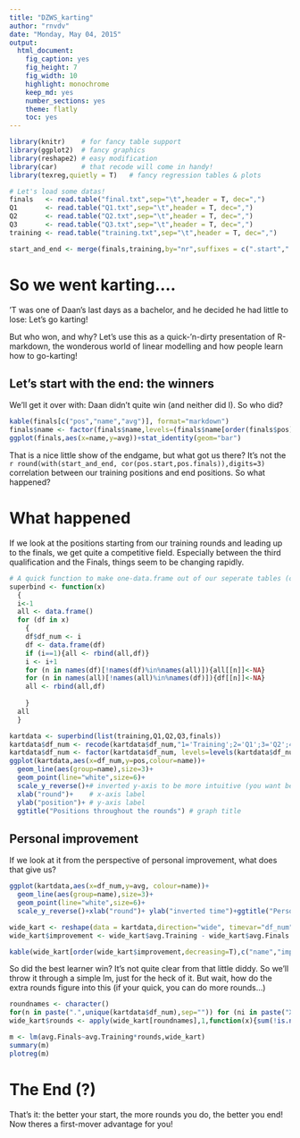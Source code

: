 ```yaml
---
title: "DZWS_karting"
author: "rnvdv"
date: "Monday, May 04, 2015"
output:
  html_document:
    fig_caption: yes
    fig_height: 7
    fig_width: 10
    highlight: monochrome
    keep_md: yes
    number_sections: yes
    theme: flatly
    toc: yes
---
```


```r
library(knitr)    # for fancy table support
library(ggplot2)  # fancy graphics
library(reshape2) # easy modification
library(car)      # that recode will come in handy!
library(texreg,quietly = T)   # fancy regression tables & plots

# Let's load some datas!
finals   <- read.table("final.txt",sep="\t",header = T, dec=",")
Q1       <- read.table("Q1.txt",sep="\t",header = T, dec=",")
Q2       <- read.table("Q2.txt",sep="\t",header = T, dec=",")
Q3       <- read.table("Q3.txt",sep="\t",header = T, dec=",")
training <- read.table("training.txt",sep="\t",header = T, dec=",")

start_and_end <- merge(finals,training,by="nr",suffixes = c(".start",".finals"))
```


# So we went karting....

'T was one of Daan's last days as a bachelor, and he decided he had little to lose: Let's go karting!

But who won, and why? Let's use this as a quick-'n-dirty presentation of R-markdown, the wonderous world of linear modelling and how people learn how to go-karting!

## Let's start with the end: the winners

We'll get it over with: Daan didn't quite win (and neither did I). So who did?

```r
kable(finals[c("pos","name","avg")], format="markdown")
finals$name <- factor(finals$name,levels=(finals$name[order(finals$pos)]),ordered = T,)
ggplot(finals,aes(x=name,y=avg))+stat_identity(geom="bar")

```

That is a nice little show of the endgame, but what got us there? It's not the `r round(with(start_and_end, cor(pos.start,pos.finals)),digits=3)` correlation between our training positions and end positions. So what happened?

# What happened

If we look at the positions starting from our training rounds and leading up to the finals, we get quite a competitive field. Especially between the third qualification and the Finals, things seem to be changing rapidly. 

```r
# A quick function to make one-data.frame out of our seperate tables (complicated by their inconsistent columns)
superbind <- function(x)
  {
  i<-1
  all <- data.frame()
  for (df in x)
    {
    df$df_num <- i
    df <- data.frame(df)
    if (i==1){all <- rbind(all,df)}
    i <- i+1
    for (n in names(df)[!names(df)%in%names(all)]){all[[n]]<-NA}
    for (n in names(all)[!names(all)%in%names(df)]){df[[n]]<-NA}
    all <- rbind(all,df)
    
    }
  all
  }

kartdata <- superbind(list(training,Q1,Q2,Q3,finals))
kartdata$df_num <- recode(kartdata$df_num,"1='Training';2='Q1';3='Q2';4='Q3';5='Finals'",as.factor.result = T)
kartdata$df_num <- factor(kartdata$df_num, levels=levels(kartdata$df_num)[c(5,2:4,1)])
ggplot(kartdata,aes(x=df_num,y=pos,colour=name))+
  geom_line(aes(group=name),size=3)+
  geom_point(line="white",size=6)+
  scale_y_reverse()+# inverted y-axis to be more intuitive (you want being on top to be on top right? ) 
  xlab("round")+    # x-axis label
  ylab("position")+ # y-axis label
  ggtitle("Positions throughout the rounds") # graph title


```

## Personal improvement

If we look at it from the perspective of personal improvement, what does that give us?

```r

ggplot(kartdata,aes(x=df_num,y=avg, colour=name))+
  geom_line(aes(group=name),size=3)+
  geom_point(line="white",size=6)+
  scale_y_reverse()+xlab("round")+ ylab("inverted time")+ggtitle("Personal round averages throughout the rounds")

wide_kart <- reshape(data = kartdata,direction="wide", timevar="df_num",idvar="name")
wide_kart$improvement <- wide_kart$avg.Training - wide_kart$avg.Finals

kable(wide_kart[order(wide_kart$improvement,decreasing=T),c("name","improvement","avg.Training" ,"avg.Finals","pos.Training","pos.Finals")],caption = "Time improvement between training and round 10 averages")
```

So did the best learner win? It's not quite clear from that little diddy. So we'll throw it through a simple lm, just for the heck of it. But wait, how do the extra rounds figure into this (if your quick, you can do more rounds...)

```r
roundnames <- character()
for(n in paste(".",unique(kartdata$df_num),sep="")) for (ni in paste("X",1:15,n,sep="")) if (ni %in% names(wide_kart)) roundnames <- c(roundnames,ni)
wide_kart$rounds <- apply(wide_kart[roundnames],1,function(x){sum(!is.na(x))})

m <- lm(avg.Finals~avg.Training*rounds,wide_kart)
summary(m)
plotreg(m)

```

# The End (?)

That's it: the better your start, the more rounds you do, the better you end! 
Now theres a first-mover advantage for you!